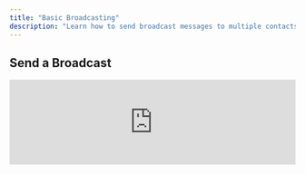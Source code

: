 ```yaml
---
title: "Basic Broadcasting"
description: "Learn how to send broadcast messages to multiple contacts simultaneously"
---
```


## Send a Broadcast

<iframe 
  src="https://www.loom.com/embed/a7d4876705cd4d82a0c1f346e7d99a6d" 
  width="100%" 
  height={400}
  frameBorder={0} 
  allowFullScreen
/>

**Duration:** 13 minutes

Master the art of broadcasting messages to multiple contacts simultaneously. This comprehensive tutorial covers message creation, audience selection, and sending strategies.

<Steps>
  <Step title="Create Your Message">
    Craft a compelling message that resonates with your audience
  </Step>
  <Step title="Select Recipients">
    Choose contacts using segments, tags, or manual selection
  </Step>
  <Step title="Review and Send">
    Double-check your message and recipient list before sending
  </Step>
  <Step title="Monitor Results">
    Track delivery, responses, and engagement metrics
  </Step>
</Steps>

<Info>
  **Message Best Practices:** Keep broadcasts personal, relevant, and valuable. Include a clear call-to-action and make it easy for recipients to respond.
</Info>

## Broadcasting Essentials

<CardGroup cols={2}>
  <Card title="Audience Selection" icon="users">
    Use segments and tags to target the right contacts
  </Card>
  <Card title="Message Timing" icon="clock">
    Send at optimal times for better engagement
  </Card>
  <Card title="Personalization" icon="user">
    Include contact names and relevant details
  </Card>
  <Card title="Compliance" icon="shield-check">
    Follow TCPA and CAN-SPAM regulations
  </Card>
</CardGroup>

## Message Creation Best Practices

<Accordion title="Writing Effective Broadcast Messages">
  **Key Elements:**
  - **Clear Subject/Opening:** Get attention in the first few words
  - **Personal Touch:** Use recipient's name and relevant details
  - **Value Proposition:** Clearly state what's in it for them
  - **Call to Action:** Make it easy to respond or take next steps
  - **Professional Tone:** Maintain consistency with your brand
</Accordion>

<Accordion title="Message Length Guidelines">
  - **SMS/Text:** Keep under 160 characters for single message
  - **Email:** 50-125 words typically perform best
  - **Longer Content:** Consider linking to full content instead
  - **Testing:** Try different lengths to see what works for your audience
</Accordion>

## Audience Targeting

<Steps>
  <Step title="Define Your Goal">
    What action do you want recipients to take?
  </Step>
  <Step title="Identify Your Audience">
    Who is most likely to respond positively?
  </Step>
  <Step title="Use Segments">
    Leverage existing segments or create new ones
  </Step>
  <Step title="Exclude Opt-outs">
    Always respect unsubscribe preferences
  </Step>
</Steps>

## Delivery Timing

<Info>
  **Optimal Send Times:** Tuesday-Thursday, 10 AM - 2 PM typically see the highest engagement rates, but test with your specific audience.
</Info>

### Time Zone Considerations
- Send based on recipient's local time zone
- Use CurrentClient's scheduling to optimize delivery
- Consider business hours for B2B communications
- Test different times to find your audience's preferences

### Avoid These Times
- Very early morning or late evening
- Weekends (unless appropriate for your audience)
- Major holidays and vacation periods
- Industry-specific busy periods

<Warning>
  **Compliance Note:** Always ensure you have proper consent before sending broadcast messages. Follow TCPA guidelines and include opt-out options.
</Warning>

## Measuring Success

Track these key metrics:
- **Delivery Rate** - Messages successfully delivered
- **Open Rate** - Recipients who viewed the message  
- **Response Rate** - Recipients who replied
- **Conversion Rate** - Recipients who took desired action
- **Opt-out Rate** - Recipients who unsubscribed

<Tip>
  **Success Metric:** Focus on meaningful engagement rather than just delivery numbers. A smaller, more engaged audience often produces better results than a large, unengaged list.
</Tip>